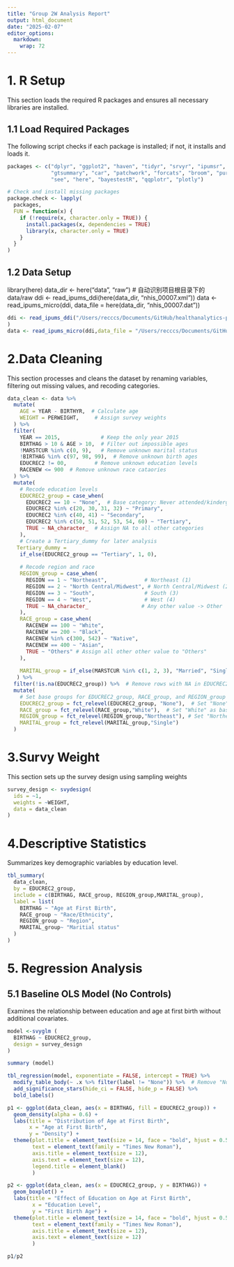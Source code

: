 ```yaml
---
title: "Group 2W Analysis Report"
output: html_document
date: "2025-02-07"
editor_options: 
  markdown: 
    wrap: 72
---
```


# 1. R Setup

This section loads the required R packages and ensures all necessary
libraries are installed.

## 1.1 Load Required Packages

The following script checks if each package is installed; if not, it
installs and loads it.

```r
packages <- c("dplyr", "ggplot2", "haven", "tidyr", "srvyr", "ipumsr", "survey", 
              "gtsummary", "car", "patchwork", "forcats", "broom", "purrr", 
              "see", "here", "bayestestR", "qqplotr", "plotly")

# Check and install missing packages
package.check <- lapply(
  packages,
  FUN = function(x) {
    if (!require(x, character.only = TRUE)) {
      install.packages(x, dependencies = TRUE)
      library(x, character.only = TRUE)
    }
  }
)
```

## 1.2 Data Setup

library(here) data_dir \<- here("data", "raw") \# 自动识别项目根目录下的
data/raw ddi \<- read_ipums_ddi(here(data_dir, "nhis_00007.xml")) data
\<- read_ipums_micro(ddi, data_file = here(data_dir, "nhis_00007.dat"))

```r
ddi <- read_ipums_ddi("/Users/recccs/Documents/GitHub/healthanalytics-project-group-W/data/raw/nhis_00007.xml"
)
data <- read_ipums_micro(ddi,data_file = "/Users/recccs/Documents/GitHub/healthanalytics-project-group-W/data/raw/nhis_00007.dat")

```

# 2.Data Cleaning

This section processes and cleans the dataset by renaming variables,
filtering out missing values, and recoding categories.

```r
data_clean <- data %>%
  mutate(
    AGE = YEAR - BIRTHYR,  # Calculate age
    WEIGHT = PERWEIGHT,     # Assign survey weights
  ) %>%
  filter(
    YEAR == 2015,             # Keep the only year 2015
    BIRTHAG > 10 & AGE > 10,  # Filter out impossible ages
    !MARSTCUR %in% c(0, 9),   # Remove unknown marital status
    !BIRTHAG %in% c(97, 98, 99),  # Remove unknown birth ages
    EDUCREC2 != 00,         # Remove unknown education levels
    RACENEW <= 900  # Remove unknown race cataories
  ) %>%
  mutate(  
    # Recode education levels
    EDUCREC2_group = case_when(
      EDUCREC2 == 10 ~ "None",  # Base category: Never attended/kindergarten only
      EDUCREC2 %in% c(20, 30, 31, 32) ~ "Primary",
      EDUCREC2 %in% c(40, 41) ~ "Secondary",
      EDUCREC2 %in% c(50, 51, 52, 53, 54, 60) ~ "Tertiary",
      TRUE ~ NA_character_  # Assign NA to all other categories
    ),
    # Create a Tertiary_dummy for later analysis
   Tertiary_dummy = 
    if_else(EDUCREC2_group == "Tertiary", 1, 0),
   
    # Recode region and race 
    REGION_group = case_when(
      REGION == 1 ~ "Northeast",            # Northeast (1)
      REGION == 2 ~ "North Central/Midwest", # North Central/Midwest (2)
      REGION == 3 ~ "South",                # South (3)
      REGION == 4 ~ "West",                 # West (4)
      TRUE ~ NA_character_                 # Any other value -> Other
    ),
    RACE_group = case_when(
      RACENEW == 100 ~ "White",
      RACENEW == 200 ~ "Black",
      RACENEW %in% c(300, 542) ~ "Native",
      RACENEW == 400 ~ "Asian",
      TRUE ~ "Others" # Assign all other other value to "Others"
    ),
    
    MARITAL_group = if_else(MARSTCUR %in% c(1, 2, 3), "Married", "Single")
   ) %>%
  filter(!is.na(EDUCREC2_group)) %>%  # Remove rows with NA in EDUCREC2_group
  mutate(
    # Set base groups for EDUCREC2_group, RACE_group, and REGION_group
    EDUCREC2_group = fct_relevel(EDUCREC2_group, "None"),  # Set "None" as the base for education
    RACE_group = fct_relevel(RACE_group,"White"),  # Set "White" as base for race
    REGION_group = fct_relevel(REGION_group,"Northeast"), # Set "Northeast" as the base for region
    MARITAL_group = fct_relevel(MARITAL_group,"Single")
  )

```

# 3.Survy Weight

This section sets up the survey design using sampling weights

```r
survey_design <- svydesign(
  ids = ~1, 
  weights = ~WEIGHT, 
  data = data_clean
)
```

# 4.Descriptive Statistics

Summarizes key demographic variables by education level.

```r
tbl_summary(
  data_clean,
  by = EDUCREC2_group,
  include = c(BIRTHAG, RACE_group, REGION_group,MARITAL_group),
  label = list(
    BIRTHAG ~ "Age at First Birth",
    RACE_group ~ "Race/Ethnicity",
    REGION_group ~ "Region",
    MARITAL_group~ "Maritial status"
  )
)

```

# 5. Regression Analysis

## 5.1 Baseline OLS Model (No Controls)

Examines the relationship between education and age at first birth
without additional covariates.

```r
model <-svyglm ( 
  BIRTHAG ~ EDUCREC2_group,
  design = survey_design
)

summary (model)

tbl_regression(model, exponentiate = FALSE, intercept = TRUE) %>%
  modify_table_body(~ .x %>% filter(label != "None")) %>%  # Remove "None" from EDUCREC2_group
  add_significance_stars(hide_ci = FALSE, hide_p = FALSE) %>%
  bold_labels()

```

```r
p1 <- ggplot(data_clean, aes(x = BIRTHAG, fill = EDUCREC2_group)) +
  geom_density(alpha = 0.6) +
  labs(title = "Distribution of Age at First Birth",
       x = "Age at First Birth",
       y = "Density") +
  theme(plot.title = element_text(size = 14, face = "bold", hjust = 0.5),
        text = element_text(family = "Times New Roman"),
        axis.title = element_text(size = 12),  
        axis.text = element_text(size = 12),
        legend.title = element_blank()
        )

p2 <- ggplot(data_clean, aes(x = EDUCREC2_group, y = BIRTHAG)) +
  geom_boxplot() +
  labs(title = "Effect of Education on Age at First Birth",
        x = "Education Level",
        y = "First Birth Age") +
  theme(plot.title = element_text(size = 14, face = "bold", hjust = 0.5),
        text = element_text(family = "Times New Roman"),
        axis.title = element_text(size = 12),  
        axis.text = element_text(size = 12)
        )

p1/p2
```
